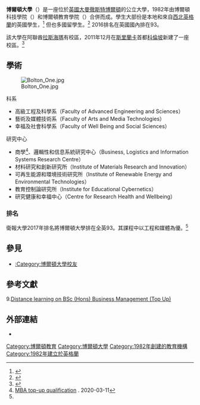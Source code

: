 {{NoteTA
|G1=PoliticiansUK
|G2=UK Places
|G3=Country
|G4=Unit
}}
{{Infobox University
|name = 博爾頓大學
|native_name = University of Bolton
|image_name = University of Bolton logo.svg
|image_size = 200px
|latin_name =
|motto =
|established = 2004 年獲大學資格<br> 1982年，Bolton Institute of Higher Education
|type = [[公立大學|公立大學]]
|endowment = £160,000<ref name="ReferenceA">{{cite web|url=http://www.bolton.ac.uk/AboutUs/KeyFacts/Images%202009-10/Student%20Numbers.xls|format=PDF|title=Financial Report Year Ended 31 July 2009|publisher=University of Bolton|accessdate=12 July 2013|archive-date=2013-11-01|archive-url=https://web.archive.org/web/20131101165845/http://www.bolton.ac.uk/AboutUs/KeyFacts/Images%202009-10/Student%20Numbers.xls|dead-url=yes}}</ref>
|staff = 700
|chancellor = {{link-en|帕特麗夏·莫里斯，博爾頓的莫里斯女男爵|Patricia Morris, Baroness Morris of Bolton}}
|vice_chancellor = George Holmes
| students       = {{HESA student population|INSTID=0049}}（{{HESA year}}）<ref name="HESA citation">{{HESA citation}}</ref>
| undergrad      = {{HESA undergraduate population|INSTID=0049}}（{{HESA year}}）<ref name="HESA citation"/>
| postgrad       = {{HESA postgraduate population|INSTID=0049}}（{{HESA year}}）<ref name="HESA citation"/>
|city = [[博爾頓|博爾頓]]
|state = [[大曼徹斯特|大曼徹斯特]]
|country = {{GBR}}
|coor = {{coord|53|34|25|N|2|26|9|W|display=title|type:edu}}
|campus = 都市
|colours = [[金色|金色]]、[[海軍藍|海軍藍]]
|affiliations = [[Million+|Million+]]
|footnotes =
|website = {{url|http://www.bolton.ac.uk/}}
|address =
|logo =
}}

'''博爾頓大學'''（{{lang-en|University of Bolton}}）是一座位於[[英國|英國]][[大曼徹斯特|大曼徹斯特]][[博爾頓|博爾頓]]的公立大學，1982年由博爾頓科技學院（{{lang|en|Bolton Institute of Technology}}）和博爾頓教育學院（{{lang|en|Bolton College of Education (Technical)}}）合併而成。學生大部份是本地和來自[[西北英格蘭|西北英格蘭]]的英國學生，<ref name="Profile University of Bolton">{{cite news | url=http://www.timesonline.co.uk/tol/life_and_style/education/good_university_guide/article2166305.ece | location=London | work=The Times | title=Profile: University of Bolton | accessdate=27 May 2009 | archive-date=2008-07-26 | archive-url=https://web.archive.org/web/20080726204509/http://www.timesonline.co.uk/tol/life_and_style/education/good_university_guide/article2166305.ece | dead-url=no }}{{paywall}}</ref> 但也多國留學生。<ref>{{cite web|url=http://www.bolton.ac.uk/AboutUs/KeyFacts/StudentProfile.aspx|title=Student Profile|publisher=University of Bolton|deadurl=yes|archiveurl=https://web.archive.org/web/20101102085959/http://bolton.ac.uk/AboutUs/KeyFacts/StudentProfile.aspx|archivedate=2010-11-02|accessdate=2013-10-30}}</ref> 2016排名在英國國內排在93。

該大學在阿聯酋[[拉斯海瑪|拉斯海瑪]]有校區，2011年12月在[[斯里蘭卡|斯里蘭卡]]首都[[科倫坡|科倫坡]]新建了一座校區。<ref>{{Cite web|url=http://itpro.lk/node/9208|title=UK university to launch centre here in Dec.|publisher=''ITpro''|date=9 November 2011|deadurl=yes|archiveurl=https://web.archive.org/web/20120403123154/http://itpro.lk/node/9208|archivedate=2012年4月3日|accessdate=2013年10月30日}}</ref>

==學術==
[[File:Bolton_One.jpg|thumb]]
;科系
*高級工程及科學系（Faculty of Advanced Engineering and Sciences）
*藝術及媒體技術系（Faculty of Arts and Media Technologies）
*幸福及社會科學系（Faculty of Well Being and Social Sciences）

;研究中心
*商學<ref>[https://www.douglas.hk/mba-uob MBA top-up qualification] {{Wayback|url=https://www.douglas.hk/mba-uob |date=20200924071456 }}. 2020-03-11</ref>、邏輯性和信息系統研究中心（Business, Logistics and Information Systems Research Centre）
*材料研究和創新研究所（Institute of Materials Research and Innovation）
*可再生能源和環境技術研究所（Institute of Renewable Energy and Environmental Technologies）
*教育控制論研究所（Institute for Educational Cybernetics）
*研究健康和幸福中心（Centre for Research Health and Wellbeing）

===排名===

{{Infobox UK university rankings
| ARWU_N =
| ARWU_W =
| QS_N =
| QS_W =
| THE_N =
| THE_W =
| LINE_1 = 0
| Complete = 121
| The_Guardian = 93
| Times/Sunday_Times = 119
}}

衛報大學2017年排名將博爾頓大學排在全英93。其課程中以工程和媒體為優。<ref name="Profile University of Bolton"/>

==參見==
*[[:Category:博爾頓大學校友|:Category:博爾頓大學校友]]

== 參考文獻==

{{Reflist|2}}
9.[https://www.douglas.hk/bsc Distance learning on BSc (Hons) Business Management (Top Up)] {{Wayback|url=https://www.douglas.hk/bsc |date=20200924092221 }}

==外部連結==
* {{official|http://www.bolton.ac.uk/|University of Bolton}}

{{Universities in the United Kingdom}}

{{DEFAULTSORT:Bolton, University Of}}
[[Category:博爾頓教育|Category:博爾頓教育]]
[[Category:博爾頓大學|Category:博爾頓大學]]
[[Category:1982年創建的教育機構|Category:1982年創建的教育機構]]
[[Category:1982年建立於英格蘭|Category:1982年建立於英格蘭]]